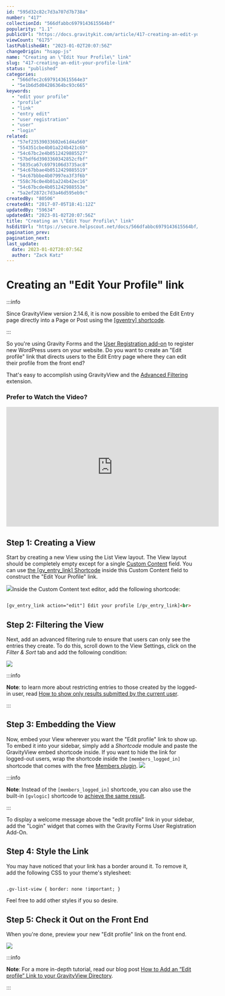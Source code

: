 ```yaml
---
id: "595d32c82c7d3a707d7b738a"
number: "417"
collectionId: "566dfabbc6979143615564bf"
popularity: "1.1"
publicUrl: "https://docs.gravitykit.com/article/417-creating-an-edit-your-profile-link"
viewCount: "6175"
lastPublishedAt: "2023-01-02T20:07:56Z"
changeOrigin: "hsapp-js"
name: "Creating an \"Edit Your Profile\" link"
slug: "417-creating-an-edit-your-profile-link"
status: "published"
categories: 
  - "566dfec2c6979143615564e3"
  - "5e1b6d5d04286364bc93c665"
keywords: 
  - "edit your profile"
  - "profile"
  - "link"
  - "entry edit"
  - "user registration"
  - "user"
  - "login"
related: 
  - "57ef23539033602e61d4a560"
  - "554351cbe4b01a224b421c6b"
  - "54c67bc2e4b0512429885527"
  - "57bdf6d3903360342852cfbf"
  - "5835ca67c6979106d3735ac8"
  - "54c67bbae4b0512429885519"
  - "54c67bbbe4b07997ea3f3f6b"
  - "558c76c0e4b01a224b42ec16"
  - "54c67bcde4b051242988553e"
  - "5a2ef2872c7d3a46d595eb9c"
createdBy: "80506"
createdAt: "2017-07-05T18:41:12Z"
updatedBy: "59634"
updatedAt: "2023-01-02T20:07:56Z"
title: "Creating an \"Edit Your Profile\" link"
hsEditUrl: "https://secure.helpscout.net/docs/566dfabbc6979143615564bf/article/595d32c82c7d3a707d7b738a"
pagination_prev: 
pagination_next: 
last_update:
  date: 2023-01-02T20:07:56Z
  author: "Zack Katz"
---
```


# Creating an "Edit Your Profile" link


:::info

Since GravityView version 2.14.6, it is now possible to embed the Edit Entry page directly into a Page or Post using the [\[gventry\] shortcode](https://docs.gravitykit.com/article/463-gventry-shortcode).

:::



So you're using Gravity Forms and the [User Registration add-on](http://www.gravityforms.com/add-ons/user-registration/) to register new WordPress users on your website. Do you want to create an "Edit profile" link that directs users to the Edit Entry page where they can edit their profile from the front end?

That's easy to accomplish using GravityView and the [Advanced Filtering](https://www.gravitykit.com/extensions/advanced-filter/) extension.

### Prefer to Watch the Video?

<iframe allow="accelerometer; autoplay; clipboard-write; encrypted-media; gyroscope; picture-in-picture" allowfullscreen="" frameborder="0" height="315" src="https://www.youtube.com/embed/_lfXn_Q0-vk" title="YouTube video player" width="560"></iframe>

##  Step 1: Creating a View

Start by creating a new View using the List View layout. The View layout should be completely empty except for a single [Custom Content](https://docs.gravitykit.com/article/111-using-the-custom-content-field) field. You can use [the \[gv\_entry\_link\] Shortcode](https://docs.gravitykit.com/article/287-gv-entry-link) inside this Custom Content field to construct the "Edit Your Profile" link.

![](https://s3.amazonaws.com/helpscout.net/docs/assets/54c58489e4b051242988532c/images/61b33cdbe04bc573c8d0408a/file-gHsvOpPysa.png)Inside the Custom Content text editor, add the following shortcode:

```html

[gv_entry_link action="edit"] Edit your profile [/gv_entry_link]<br>
```

## Step 2: Filtering the View

Next, add an advanced filtering rule to ensure that users can only see the entries they create. To do this, scroll down to the View Settings, click on the *Filter &amp; Sort* tab and add the following condition:

![](https://s3.amazonaws.com/helpscout.net/docs/assets/54c58489e4b051242988532c/images/61b33f5277c88e1adaf601a0/file-cRppsIvr4x.png)


:::info

**Note**: to learn more about restricting entries to those created by the logged-in user, read [How to show only results submitted by the current user](https://docs.gravitykit.com/article/203-how-to-show-only-results-submitted-by-the-current-user).

:::

 ##  Step 3: Embedding the View

Now, embed your View wherever you want the "Edit profile" link to show up. To embed it into your sidebar, simply add a *Shortcode* module and paste the GravityView embed shortcode inside. If you want to hide the link for logged-out users, wrap the shortcode inside the `[members_logged_in]` shortcode that comes with the free [Members plugin](https://wordpress.org/plugins/members/). ![](https://s3.amazonaws.com/helpscout.net/docs/assets/54c58489e4b051242988532c/images/61b33e2b97682b790dad3896/file-RBdFnU1A2l.png)


:::info

**Note**: Instead of the `[members_logged_in]` shortcode, you can also use the built-in `[gvlogic]` shortcode to [achieve the same result](https://docs.gravitykit.com/article/433-show-or-hide-content-on-your-site).

:::

  To display a welcome message above the "edit profile" link in your sidebar, add the "Login" widget that comes with the Gravity Forms User Registration Add-On.

## Step 4: Style the Link

You may have noticed that your link has a border around it. To remove it, add the following CSS to your theme's stylesheet:

```html

.gv-list-view { border: none !important; }
```

Feel free to add other styles if you so desire.

## Step 5: Check it Out on the Front End

When you're done, preview your new "Edit profile" link on the front end.

![](https://s3.amazonaws.com/helpscout.net/docs/assets/54c58489e4b051242988532c/images/61b341cf77c88e1adaf601a7/file-XpdXUq5j4i.jpg)


:::info

**Note**: For a more in-depth tutorial, read our blog post [How to Add an “Edit profile” Link to your GravityView Directory](https://www.gravitykit.com/gravityview-edit-profile-link/).

:::

 